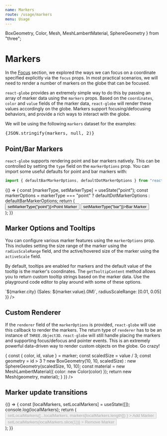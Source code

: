 ```yaml
---
name: Markers
route: /usage/markers
menu: Usage
---
```



  BoxGeometry,
  Color,
  Mesh,
  MeshLambertMaterial,
  SphereGeometry
} from "three";

# Markers

In the [Focus](./focus.mdx) section, we explored the ways we can focus on a coordinate specified explicitly via the `focus` props. In most practical scenarios, we will need to render a number of markers on the globe that can be focused.

`react-globe` provides an extremely simple way to do this by passing an array of marker data using the `markers` props. Based on the `coordinates`, `color` and `value` fields of the marker data, `react-globe` will render these values accordingly on the globe. Markers support focusing/defocusing behaviors, and provide a rich ways to interact with the globe.

We will be using the following `markers` dataset for the examples:

<pre style={{ fontSize: 10 }}>{JSON.stringify(markers, null, 2)}</pre>

## Point/Bar Markers

`react-globe` supports rendering point and bar markers natively. This can be controlled by setting the `type` field on the `markerOptions` prop. You can import some useful defaults for point and bar markers with:

```js
import { defaultBarMarkerOptions, defaultDotMarkerOptions } from "react-globe";
```

<Playground>
  {() => {
    const [markerType, setMarkerType] = useState("point");
    const markerOptions =
      markerType === "point"
        ? defaultDotMarkerOptions
        : defaultBarMarkerOptions;
    return (
      <div>
        <button onClick={() => setMarkerType("point")}>Point Marker</button>
        <button onClick={() => setMarkerType("bar")}>Bar Marker</button>
        <ReactGlobe markers={markers} markerOptions={markerOptions} />
      </div>
    );
  }}
</Playground>

## Marker Options and Tooltips

You can configure various marker features using the `markerOptions` prop. This includes setting the size range of the marker using the `radiusScaleRange` field, and the active/hovered size of the marker using the `activeScale` field.

By default, tooltips are enabled for markers and the default value of the tooltip is the marker's coordinates. The `getTooltipContent` method allows you to return custom tooltip strings based on the marker data. Use the playground code editor to play around with some of these options.

<Playground>
  <ReactGlobe
    markers={markers}
    markerOptions={{
      activeScale: 1.1,
      enableTooltip: true,
      getTooltipContent: marker => `${marker.city} (Sales: ${marker.value}.0M)`,
      radiusScaleRange: [0.01, 0.05]
    }}
  />
</Playground>

## Custom Renderer

If the `renderer` field of the `markerOptions` is provided, `react-globe` will use this callback to render the markers. The return type of `renderer` has to be an instance of `THREE.Object3D`. `react-globe` will still handle placing the markers and supporting focus/defocus and pointer events. This is an extremely powerful data-driven way to render custom objects on the globe. Go crazy!

<Playground>
  <ReactGlobe
    markers={markers}
    markerOptions={{
      renderer: marker => {
        const { color, id, value } = marker;
        const scaledSize = value / 3;
        const geometry =
          id > 3
            ? new BoxGeometry(10, 10, scaledSize)
            : new SphereGeometry(scaledSize, 10, 10);
        const material = new MeshLambertMaterial({
          color: new Color(color)
        });
        return new Mesh(geometry, material);
      }
    }}
  />
</Playground>

## Marker update transitions

<Playground>
  {() => {
    const [localMarkers, setLocalMarkers] = useState([]);
    console.log(localMarkers);
    return (
      <div>
        <button
          disabled={localMarkers.length === markers.length}
          onClick={() =>
            setLocalMarkers([...localMarkers, markers[localMarkers.length]])
          }
        >
          Add Marker
        </button>
        <button
          disabled={localMarkers.length === 0}
          onClick={() => setLocalMarkers(localMarkers.slice(1))}
        >
          Remove Marker
        </button>
        <ReactGlobe markers={localMarkers} />
      </div>
    );
  }}
</Playground>
